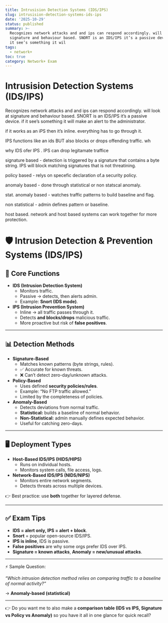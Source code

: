 ```yaml
---
title: Intrusision Detection Systems (IDS/IPS)
slug: intrusision-detection-systems-ids-ips
date: '2025-10-29'
status: published
summary: >-
  Recognizes network attacks and and ips can respond accordingly. will look at
  signature and behaviour based. SNORT is an IDS/IPS it’s a passive device.  if
  it see’s something it wil
tags:
  - network+
toc: true
category: Network+ Exam
---
```


# Intrusision Detection Systems (IDS/IPS)

Recognizes network attacks and and ips can respond accordingly. will look at signature and behaviour based. SNORT is an IDS/IPS it’s a passive device.  if it see’s something it will make an alert to the administrator. 

if it works as an iPS then it’s inline. everything has to go through it. 

IPS functions like an ids BUT also blocks or drops offending traffic. wh

why IDS ofer IPS . IPS can drop legitamate traffice 

signature based - detection is triggered by a signature that contains a byte string. IPS will block matching signatures that is not threatining. 

policy based - relys on specefic declaration of.a security policy. 

anomaly based - done through statistical or non statscal anomaly. 

stat. anomaly based - watches traffic patterns to build baseline and flag. 

non statistical - admin defines pattern or baseline. 

host based. network and host based systems can work together for more protection. 

# 🛡️ Intrusion Detection & Prevention Systems (IDS/IPS)

## 🔑 Core Functions

- **IDS (Intrusion Detection System)**
    - Monitors traffic.
    - Passive → detects, then alerts admin.
    - Example: **Snort (IDS mode)**.
- **IPS (Intrusion Prevention System)**
    - Inline → all traffic passes through it.
    - Detects **and blocks/drops** malicious traffic.
    - More proactive but risk of **false positives**.

---

## 📊 Detection Methods

- **Signature-Based**
    - Matches known patterns (byte strings, rules).
    - ✅ Accurate for known threats.
    - ❌ Can’t detect zero-day/unknown attacks.
- **Policy-Based**
    - Uses defined **security policies/rules**.
    - Example: “No FTP traffic allowed.”
    - Limited by the completeness of policies.
- **Anomaly-Based**
    - Detects deviations from normal traffic.
    - **Statistical:** builds a baseline of normal behavior.
    - **Non-Statistical:** admin manually defines expected behavior.
    - Useful for catching zero-days.

---

## 🖥️ Deployment Types

- **Host-Based IDS/IPS (HIDS/HIPS)**
    - Runs on individual hosts.
    - Monitors system calls, file access, logs.
- **Network-Based IDS/IPS (NIDS/NIPS)**
    - Monitors entire network segments.
    - Detects threats across multiple devices.

👉 Best practice: use **both** together for layered defense.

---

## ✅ Exam Tips

- **IDS = alert only, IPS = alert + block**.
- **Snort** = popular open-source IDS/IPS.
- **IPS is inline**, IDS is passive.
- **False positives** are why some orgs prefer IDS over IPS.
- **Signature = known attacks**, **Anomaly = new/unusual attacks**.

---

⚡ Sample Question:

*“Which intrusion detection method relies on comparing traffic to a baseline of normal activity?”*

→ **Anomaly-based (statistical)**

---

👉 Do you want me to also make a **comparison table (IDS vs IPS, Signature vs Policy vs Anomaly)** so you have it all in one glance for quick recall?
